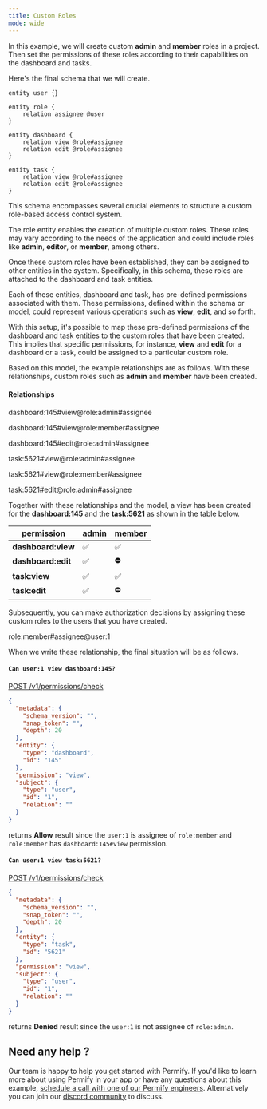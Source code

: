 ```yaml
---
title: Custom Roles
mode: wide
---
```


In this example, we will create custom **admin** and **member** roles in a project. Then set the permissions of these roles according to their capabilities on the dashboard and tasks.

[Permify Schema]: ../../getting-started/modeling

Here's the final schema that we will create.

```perm
entity user {}

entity role {
    relation assignee @user
}

entity dashboard {
    relation view @role#assignee
    relation edit @role#assignee
}

entity task {
    relation view @role#assignee
    relation edit @role#assignee
}
```

This schema encompasses several crucial elements to structure a custom role-based access control system. 

The role entity enables the creation of multiple custom roles. These roles may vary according to the needs of the application and could include roles like **admin**, **editor**, or **member**, among others.

Once these custom roles have been established, they can be assigned to other entities in the system. Specifically, in this schema, these roles are attached to the dashboard and task entities. 

Each of these entities, dashboard and task, has pre-defined permissions associated with them. These permissions, defined within the schema or model, could represent various operations such as **view**, **edit**, and so forth.

With this setup, it's possible to map these pre-defined permissions of the dashboard and task entities to the custom roles that have been created. This implies that specific permissions, for instance, **view** and **edit** for a dashboard or a task, could be assigned to a particular custom role.

Based on this model, the example relationships are as follows. With these relationships, custom roles such as **admin** and **member** have been created.

#### Relationships

dashboard:145#view@role:admin#assignee

dashboard:145#view@role:member#assignee

dashboard:145#edit@role:admin#assignee

task:5621#view@role:admin#assignee

task:5621#view@role:member#assignee

task:5621#edit@role:admin#assignee

Together with these relationships and the model, a view has been created for the **dashboard:145**  and the **task:5621** as shown in the table below.

| permission         | admin | member  |
|--------------------|-------|---------|
| **dashboard:view** | ✅     | ✅      |
| **dashboard:edit** | ✅     | ⛔      |
| **task:view**      | ✅     | ✅      |
| **task:edit**      | ✅     | ⛔      |


Subsequently, you can make authorization decisions by assigning these custom roles to the users that you have created.

role:member#assignee@user:1

When we write these relationship, the final situation will be as follows. 

#### `Can user:1 view dashboard:145?` 

[POST /v1/permissions/check](/api-reference/permission/check-api)

```json
{
  "metadata": {
    "schema_version": "",
    "snap_token": "",
    "depth": 20
  },
  "entity": {
    "type": "dashboard",
    "id": "145"
  },
  "permission": "view",
  "subject": {
    "type": "user",
    "id": "1",
    "relation": ""
  }
}
```

returns **Allow** result since the `user:1` is assignee of `role:member` and `role:member` has `dashboard:145#view` permission.

#### `Can user:1 view task:5621?` 

[POST /v1/permissions/check](/api-reference/permission/check-api)

```json
{
  "metadata": {
    "schema_version": "",
    "snap_token": "",
    "depth": 20
  },
  "entity": {
    "type": "task",
    "id": "5621"
  },
  "permission": "view",
  "subject": {
    "type": "user",
    "id": "1",
    "relation": ""
  }
}
```

returns **Denied** result since the `user:1` is not assignee of `role:admin`.

## Need any help ?

Our team is happy to help you get started with Permify. If you'd like to learn more about using Permify in your app or have any questions about this example, [schedule a call with one of our Permify engineers](https://calendly.com/d/cj79-kyf-b4z). Alternatively you can join our [discord community](https://discord.com/invite/MJbUjwskdH) to discuss.

